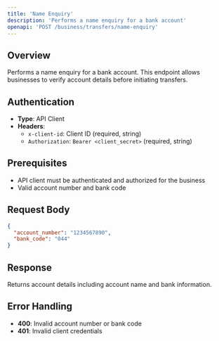 ```yaml
---
title: 'Name Enquiry'
description: 'Performs a name enquiry for a bank account'
openapi: 'POST /business/transfers/name-enquiry'
---
```


## Overview

Performs a name enquiry for a bank account. This endpoint allows businesses to verify account details before initiating transfers.

## Authentication

- **Type**: API Client
- **Headers**:
  - `x-client-id`: Client ID (required, string)
  - `Authorization`: `Bearer <client_secret>` (required, string)

## Prerequisites

- API client must be authenticated and authorized for the business
- Valid account number and bank code

## Request Body

```json
{
  "account_number": "1234567890",
  "bank_code": "044"
}
```

## Response

Returns account details including account name and bank information.

## Error Handling

- **400**: Invalid account number or bank code
- **401**: Invalid client credentials

